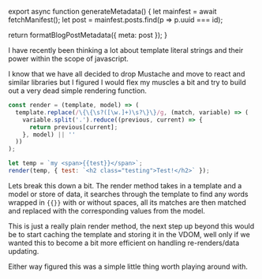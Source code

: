 

export async function generateMetadata() {
  let mainfest = await fetchManifest();
  let post = mainfest.posts.find(p => p.uuid === id);

  return formatBlogPostMetadata({ meta: post });
}

<BlogPage id={id}>

I have recently been thinking a lot about template literal strings and their
power within the scope of javascript.

I know that we have all decided to drop Mustache and move to react and similar
libraries but I figured I would flex my muscles a bit and try to build out a
very dead simple rendering function.

```js
const render = (template, model) => (
  template.replace(/\{\{\s?([\w.]+)\s?\}\}/g, (match, variable) => (
    variable.split('.').reduce((previous, current) => {
      return previous[current];
    }, model) || ''
  ))
);

let temp = `my <span>{{test}}</span>`;
render(temp, { test: `<h2 class="testing">Test!</h2>` });
```

Lets break this down a bit. The render method takes in a template and a model or
store of data, it searches through the template to find any words wrapped in
`{{}}` with or without spaces, all its matches are then matched and replaced
with the corresponding values from the model.

This is just a really plain render method, the next step up beyond this would be
to start caching the template and storing it in the VDOM, well only if we wanted
this to become a bit more efficient on handling re-renders/data updating.

Either way figured this was a simple little thing worth playing around with.


</BlogPage>
